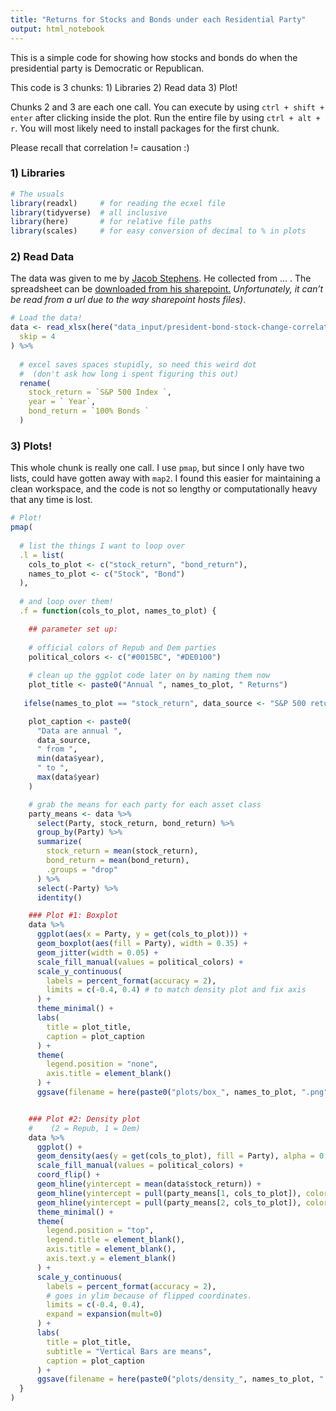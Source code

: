 ```yaml
---
title: "Returns for Stocks and Bonds under each Residential Party"
output: html_notebook
---
```


This is a simple code for showing how stocks and bonds do when the presidential party is  Democratic or Republican. 

This code is 3 chunks:
1) Libraries
2) Read data
3) Plot! 

Chunks 2 and 3 are each one call. You can execute by using `ctrl + shift + enter` after clicking inside the plot. Run the entire file by using `ctrl + alt + r`. You will most likely need to install packages for the first chunk. 

Please recall that correlation != causation :)

### 1) Libraries
```r
# The usuals
library(readxl)     # for reading the ecxel file
library(tidyverse)  # all inclusive
library(here)       # for relative file paths
library(scales)     # for easy conversion of decimal to % in plots
```

### 2) Read Data
The data was given to me by [Jacob Stephens](https://jacobcstephens.com/about/). He collected from ... . 
The spreadsheet can be [downloaded from his sharepoint.](https://gordonedu-my.sharepoint.com/:x:/g/personal/jacob_stephens_gordon_edu/EVx2b0Dwb3JJtNbFIklmS-gB_ZZAI9ei7jH0Bdvb6yWAEQ?e=eWGy8Y) *Unfortunately, it can't be read from a url due to the way sharepoint hosts files)*.

```r
# Load the data!
data <- read_xlsx(here("data_input/president-bond-stock-change-correlation.xlsx"),
  skip = 4
) %>%
  
  # excel saves spaces stupidly, so need this weird dot 
  #  (don't ask how long i spent figuring this out)
  rename(
    stock_return = `S&P 500 Index `, 
    year = ` Year`,
    bond_return = `100% Bonds `
  )
```


### 3) Plots!
This whole chunk is really one call. I use `pmap`, but since I only have two lists, could have gotten away with `map2`. I found this easier for maintaining a clean workspace, and the code is not so lengthy or computationally heavy that any time is lost. 
```r
# Plot!
pmap(
  
  # list the things I want to loop over
  .l = list(
    cols_to_plot <- c("stock_return", "bond_return"),
    names_to_plot <- c("Stock", "Bond")
  ), 
  
  # and loop over them! 
  .f = function(cols_to_plot, names_to_plot) {

    ## parameter set up:
    
    # official colors of Repub and Dem parties
    political_colors <- c("#0015BC", "#DE0100")
    
    # clean up the ggplot code later on by naming them now
    plot_title <- paste0("Annual ", names_to_plot, " Returns")
    
   ifelse(names_to_plot == "stock_return", data_source <- "S&P 500 returns", data_source <- "bond returns (mix of U.S. Treasury bond durations and TIPS)")

    plot_caption <- paste0(
      "Data are annual ",
      data_source,
      " from ",
      min(data$year),
      " to ",
      max(data$year)
    )

    # grab the means for each party for each asset class
    party_means <- data %>%
      select(Party, stock_return, bond_return) %>%
      group_by(Party) %>%
      summarize(
        stock_return = mean(stock_return),
        bond_return = mean(bond_return),
        .groups = "drop"
      ) %>%
      select(-Party) %>%
      identity()

    ### Plot #1: Boxplot
    data %>%
      ggplot(aes(x = Party, y = get(cols_to_plot))) +
      geom_boxplot(aes(fill = Party), width = 0.35) +
      geom_jitter(width = 0.05) +
      scale_fill_manual(values = political_colors) +
      scale_y_continuous(
        labels = percent_format(accuracy = 2),
        limits = c(-0.4, 0.4) # to match density plot and fix axis
      ) +    
      theme_minimal() +
      labs(
        title = plot_title,
        caption = plot_caption
      ) +
      theme(
        legend.position = "none",
        axis.title = element_blank()
      ) +
      ggsave(filename = here(paste0("plots/box_", names_to_plot, ".png")))


    ### Plot #2: Density plot
    #    (2 = Repub, 1 = Dem)
    data %>%
      ggplot() +
      geom_density(aes(y = get(cols_to_plot), fill = Party), alpha = 0.75) +
      scale_fill_manual(values = political_colors) +
      coord_flip() +
      geom_hline(yintercept = mean(data$stock_return)) +
      geom_hline(yintercept = pull(party_means[1, cols_to_plot]), color = political_colors[1]) +
      geom_hline(yintercept = pull(party_means[2, cols_to_plot]), color = political_colors[2]) +
      theme_minimal() +
      theme(
        legend.position = "top",
        legend.title = element_blank(),
        axis.title = element_blank(),
        axis.text.y = element_blank()
      ) +
      scale_y_continuous(
        labels = percent_format(accuracy = 2),
        # goes in ylim because of flipped coordinates.
        limits = c(-0.4, 0.4),
        expand = expansion(mult=0)
      ) +
      labs(
        title = plot_title,
        subtitle = "Vertical Bars are means",
        caption = plot_caption
      ) +
      ggsave(filename = here(paste0("plots/density_", names_to_plot, ".png")))
  }
)
```
